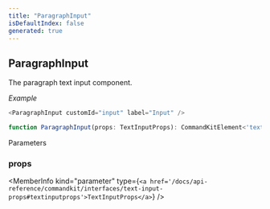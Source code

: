 ```yaml
---
title: "ParagraphInput"
isDefaultIndex: false
generated: true
---
```



<!-- This file was generated from the CommandKit source. Do not modify. Instead, re-run the "docgen" script -->


## ParagraphInput

<GenerationInfo sourceFile="packages/commandkit/src/components/interactive/modal/Modal.ts" sourceLine="149" packageName="commandkit" />

The paragraph text input component.



*Example*

```ts
<ParagraphInput customId="input" label="Input" />
```

```ts title="Signature"
function ParagraphInput(props: TextInputProps): CommandKitElement<'text-input'>
```
Parameters

### props

<MemberInfo kind="parameter" type={`<a href='/docs/api-reference/commandkit/interfaces/text-input-props#textinputprops'>TextInputProps</a>`} />


